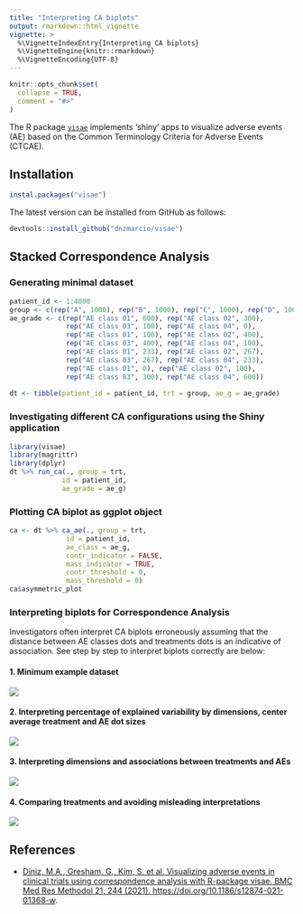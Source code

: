 ```yaml
---
title: "Interpreting CA biplots"
output: rmarkdown::html_vignette
vignette: >
  %\VignetteIndexEntry{Interpreting CA biplots}
  %\VignetteEngine{knitr::rmarkdown}
  %\VignetteEncoding{UTF-8}
---
```


```r
knitr::opts_chunk$set(
  collapse = TRUE,
  comment = "#>"
)
```

The R package [`visae`](https://CRAN.R-project.org/package=visae) implements 'shiny' apps to visualize adverse events (AE) based on the Common Terminology Criteria for Adverse Events (CTCAE).

## Installation
``` r
instal.packages("visae")
```
The latest version can be installed from GitHub as follows:
``` r
devtools::install_github("dnzmarcio/visae")
```

## Stacked Correspondence Analysis

### Generating minimal dataset

```r
patient_id <- 1:4000
group <- c(rep("A", 1000), rep("B", 1000), rep("C", 1000), rep("D", 1000))
ae_grade <- c(rep("AE class 01", 600), rep("AE class 02", 300), 
              rep("AE class 03", 100), rep("AE class 04", 0),
              rep("AE class 01", 100), rep("AE class 02", 400), 
              rep("AE class 03", 400), rep("AE class 04", 100),
              rep("AE class 01", 233), rep("AE class 02", 267), 
              rep("AE class 03", 267), rep("AE class 04", 233),
              rep("AE class 01", 0), rep("AE class 02", 100), 
              rep("AE class 03", 300), rep("AE class 04", 600))
              
dt <- tibble(patient_id = patient_id, trt = group, ae_g = ae_grade)
```

### Investigating different CA configurations using the Shiny application
``` r
library(visae)
library(magrittr)
library(dplyr)
dt %>% run_ca(., group = trt,
             id = patient_id,
             ae_grade = ae_g)
```

### Plotting CA biplot as ggplot object
```r
ca <- dt %>% ca_ae(., group = trt,
              id = patient_id,
              ae_class = ae_g,
              contr_indicator = FALSE,
              mass_indicator = TRUE,
              contr_threshold = 0,
              mass_threshold = 0)
ca$asymmetric_plot
```

### Interpreting biplots for Correspondence Analysis

Investigators often interpret CA biplots erroneously assuming that the distance between AE classes dots and treatments dots is an indicative of association.
See step by step to interpret biplots correctly are below:

#### 1. Minimum example dataset
![](figures/fig1.png)

#### 2. Interpreting percentage of explained variability by dimensions, center average treatment and AE dot sizes
![](figures/fig2.png)

#### 3. Interpreting dimensions and associations between treatments and AEs
![](figures/fig3.png)

#### 4. Comparing treatments and avoiding misleading interpretations
![](figures/fig4.png)


## References
- [Diniz, M.A., Gresham, G., Kim, S. et al. Visualizing adverse events in clinical trials using correspondence analysis with R-package visae. BMC Med Res Methodol 21, 244 (2021). https://doi.org/10.1186/s12874-021-01368-w](https://bmcmedresmethodol.biomedcentral.com/articles/10.1186/s12874-021-01368-w).
